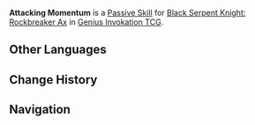 {{Genius Invokation TCG Skill Infobox
|image      = Attacking Momentum Character Card Skill.png
|type       = Passive Skill
|character  = Black Serpent Knight: Rockbreaker Ax
|effect     = '''After an opposing character is defeated:''' If this character is the active character, they will gain 2 stacks of '''Power of Shattering Stone''' for the '''Whole Match'''.<br>If there are '''Shields''' on the opposing side, this character deals +4 DMG.<br><br>'''Power of Shattering Stone'''<br>Each stack increases the ATK of the character to which this is attached by 1.<br>'''After the character to which this is attached acts:''' Take 1 '''Piercing DMG''' for every stack.
|order      = 3
}}
'''Attacking Momentum''' is a [[Character Card Passive Skill|Passive Skill]] for [[Black Serpent Knight: Rockbreaker Ax (Character Card)|Black Serpent Knight: Rockbreaker Ax]] in [[Genius Invokation TCG]].

==Other Languages==
{{Other Languages
|en       = Attacking Momentum
|zhs      = 攻阵气势
|zhs_rm   = Gōngzhèn Qìshì
|zht      = 攻陣氣勢
|zht_rm   = Gōngzhèn Qìshì
|zh_tl    = Attack Formation's Momentum
|ja       = 進撃の気迫
|ja_rm    = Shingeki no Kihaku
|ja_tl    = Offensive Vigor
|ko       = 돌격의 기세
|ko_tl    = 
|es       = Vigor ofensivo
|es_tl    = Offensive Vigor
|fr       = Momentum offensif
|fr_tl    = Offensive Momentum
|ru       = Дух атаки
|ru_tl    = 
|th       = Attacking Momentum
|vi       = Khí Thế Tấn Công
|vi_tl    = 
|de       = Angriffsmomentum
|de_tl    = Attack Momentum
|id       = Attack Momentum
|pt       = Vigor de Ataque
|pt_tl    = 
|tr       = Saldırı Momentumu
|tr_tl    = 
|it       = Slancio offensivo
|it_tl    = 
}}

==Change History==
{{Change History|5.4}}

==Navigation==
{{Genius Invokation TCG Skill Navbox|Black Serpent Knight: Rockbreaker Ax}}